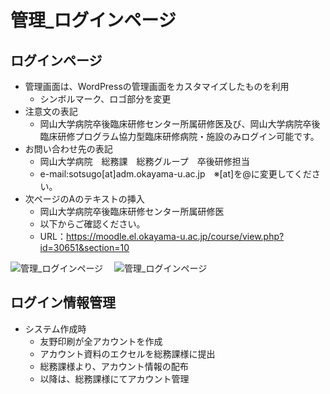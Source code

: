 # 管理_ログインページ

## ログインページ

- 管理画面は、WordPressの管理画面をカスタマイズしたものを利用
  - シンボルマーク、ロゴ部分を変更
- 注意文の表記
  - 岡山大学病院卒後臨床研修センター所属研修医及び、岡山大学病院卒後臨床研修プログラム協力型臨床研修病院・施設のみログイン可能です。
- お問い合わせ先の表記
  - 岡山大学病院　総務課　総務グループ　卒後研修担当
  - e-mail:sotsugo[at]adm.okayama-u.ac.jp　※[at]を@に変更してください。
- 次ページのAのテキストの挿入
  - 岡山大学病院卒後臨床研修センター所属研修医
  - 以下からご確認ください。
  - URL：https://moodle.el.okayama-u.ac.jp/course/view.php?id=30651&section=10

![管理_ログインページ](/img/spec_03.png)　
![管理_ログインページ](/img/spec_08.png)　

## ログイン情報管理

- システム作成時
  - 友野印刷が全アカウントを作成
  - アカウント資料のエクセルを総務課様に提出
  - 総務課様より、アカウント情報の配布
  - 以降は、総務課様にてアカウント管理
